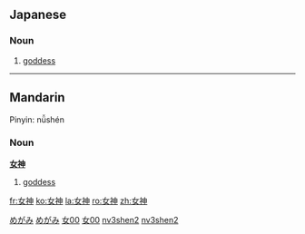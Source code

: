 ==Japanese==                                          
{{ja-kanjitab|女|神}}
===Noun===
{{ja-noun|k|hira=めがみ|rom=megami|hidx=めがみ}}

# [[goddess]]
[[Category:ja:God|めがみ]]
[[Category:ja:Religion|めがみ]]

----
==Mandarin==
{{zh-attention|Mandarin needs inflection template(s)|key=女00女神}}
Pinyin: nǚshén                                      
===Noun===
'''[[女]][[神]]'''

# [[goddess]]
[[Category:zh-tw:Religion|女00]]
[[Category:zh-tw:God|女00]]
[[Category:zh-cn:Religion|nv3shen2]]
[[Category:zh-cn:God|nv3shen2]]

[[fr:女神]]
[[ko:女神]]
[[la:女神]]
[[ro:女神]]
[[zh:女神]]